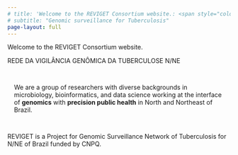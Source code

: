```yaml
---
# title: 'Welcome to the REVIGET Consortium website.: <span style="color:#757883">Genomic surveillance for Tuberculosis</span>'
# subtitle: "Genomic surveillance for Tuberculosis"
page-layout: full
---
```

<div class="gradient-text">

<div class="welcome-headline">
Welcome to the REVIGET Consortium website.<br>
</div>
<div class="welcome-subheadline">
REDE DA VIGILÂNCIA GENÔMICA DA TUBERCULOSE N/NE
</div>
</div>

::::{.cmm-background}
::: {.content-container}
::: {.welcome }


::: grid
::: {.g-col-12 .g-col-lg-4 .welcome-text .sand-background style="padding: 15px;"}

We are a group of researchers with diverse backgrounds in microbiology, bioinformatics, and data science working at the interface of **genomics** with **precision public health** in North and Northeast of Brazil.
:::

:::



:::
:::
::::


<div class="welcome-subheadline">
REVIGET is a Project for Genomic Surveillance Network of Tuberculosis for N/NE of Brazil funded by CNPQ.
</div>
</div>
